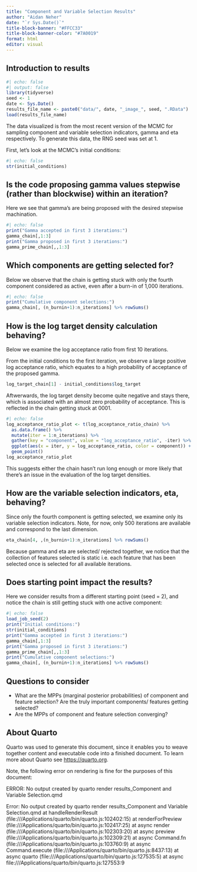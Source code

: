 ```yaml
---
title: "Component and Variable Selection Results"
author: "Aidan Neher"
date: "`r Sys.Date()`"
title-block-banner: "#FFCC33" 
title-block-banner-color: "#7A0019"
format: html
editor: visual
---
```


## Introduction to results

```r
#| echo: false
#| output: false
library(tidyverse)
seed <- 1
date <- Sys.Date()
results_file_name <- paste0("data/", date, "_image_", seed, ".RData")
load(results_file_name)
```

The data visualized is from the most recent version of the MCMC for sampling component and variable selection indicators, gamma and eta respectively. To generate this data, the RNG seed was set at 1.

First, let's look at the MCMC's initial conditions:

```r
#| echo: false
str(initial_conditions)
```

## Is the code proposing gamma values stepwise (rather than blockwise) within an iteration?

Here we see that gamma's are being proposed with the desired stepwise machination.

```r
#| echo: false
print("Gamma accepted in first 3 iterations:")
gamma_chain[,1:3]
print("Gamma proposed in first 3 iterations:")
gamma_prime_chain[,,1:3]
```

## Which components are getting selected for?

Below we observe that the chain is getting stuck with only the fourth component considered as active, even after a burn-in of 1,000 iterations.

```r
#| echo: false
print("Cumulative component selections:")
gamma_chain[, (n_burnin+1):n_iterations] %>% rowSums()
```

## How is the log target density calculation behaving?

Below we examine the log acceptance ratio from first 10 iterations.

From the initial conditions to the first iteration, we observe a large positive log acceptance ratio, which equates to a high probability of acceptance of the proposed gamma.

```r
log_target_chain[1] - initial_conditions$log_target
```

Aftwerwards, the log target density become quite negative and stays there, which is associated with an almost zero probability of acceptance. This is reflected in the chain getting stuck at 0001.

```r
#| echo: false
log_acceptance_ratio_plot <- t(log_acceptance_ratio_chain) %>% 
  as.data.frame() %>%
  mutate(iter = 1:n_iterations) %>%
  gather(key = "component", value = "log_acceptance_ratio", -iter) %>%
  ggplot(aes(x = iter, y = log_acceptance_ratio, color = component)) +
  geom_point()
log_acceptance_ratio_plot
```

This suggests either the chain hasn't run long enough or more likely that there's an issue in the evaluation of the log target densities.

## How are the variable selection indicators, eta, behaving?

Since only the fourth component is getting selected, we examine only its variable selection indicators. Note, for now, only 500 iterations are available and correspond to the last dimension.

```r
eta_chain[4, ,(n_burnin+1):n_iterations] %>% rowSums()
```

Because gamma and eta are selected/ rejected together, we notice that the collection of features selected is static i.e. each feature that has been selected once is selected for all available iterations.

## Does starting point impact the results?

Here we consider results from a different starting point (seed = 2), and notice the chain is still getting stuck with one active component:

```r
#| echo: false
load_job_seed(2)
print("Initial conditions:")
str(initial_conditions)
print("Gamma accepted in first 3 iterations:")
gamma_chain[,1:3]
print("Gamma proposed in first 3 iterations:")
gamma_prime_chain[,,1:3]
print("Cumulative component selections:")
gamma_chain[, (n_burnin+1):n_iterations] %>% rowSums()
```

## Questions to consider

-   What are the MPPs (marginal posterior probabilities) of component and feature selection? Are the truly important components/ features getting selected?
-   Are the MPPs of component and feature selection converging?

## About Quarto

Quarto was used to generate this document, since it enables you to weave together content and executable code into a finished document. To learn more about Quarto see <https://quarto.org>.

Note, the following error on rendering is fine for the purposes of this document:

ERROR: No output created by quarto render results_Component and Variable Selection.qmd

Error: No output created by quarto render results_Component and Variable Selection.qmd at handleRenderResult (file:///Applications/quarto/bin/quarto.js:102402:15) at renderForPreview (file:///Applications/quarto/bin/quarto.js:102417:25) at async render (file:///Applications/quarto/bin/quarto.js:102303:20) at async preview (file:///Applications/quarto/bin/quarto.js:102309:21) at async Command.fn (file:///Applications/quarto/bin/quarto.js:103760:9) at async Command.execute (file:///Applications/quarto/bin/quarto.js:8437:13) at async quarto (file:///Applications/quarto/bin/quarto.js:127535:5) at async file:///Applications/quarto/bin/quarto.js:127553:9
